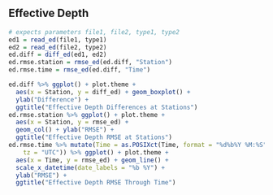 
## Effective Depth

```r
# expects parameters file1, file2, type1, type2
ed1 = read_ed(file1, type1)
ed2 = read_ed(file2, type2)
ed.diff = diff_ed(ed1, ed2)
ed.rmse.station = rmse_ed(ed.diff, "Station")
ed.rmse.time = rmse_ed(ed.diff, "Time")

ed.diff %>% ggplot() + plot.theme +
  aes(x = Station, y = diff_ed) + geom_boxplot() +
  ylab("Difference") +
  ggtitle("Effective Depth Differences at Stations")
ed.rmse.station %>% ggplot() + plot.theme +
  aes(x = Station, y = rmse_ed) +
  geom_col() + ylab("RMSE") +
  ggtitle("Effective Depth RMSE at Stations")
ed.rmse.time %>% mutate(Time = as.POSIXct(Time, format = "%d%b%Y %M:%S",
    tz = "UTC")) %>% ggplot() + plot.theme +
  aes(x = Time, y = rmse_ed) + geom_line() +
  scale_x_datetime(date_labels = "%b %Y") + 
  ylab("RMSE") +
  ggtitle("Effective Depth RMSE Through Time")
```
